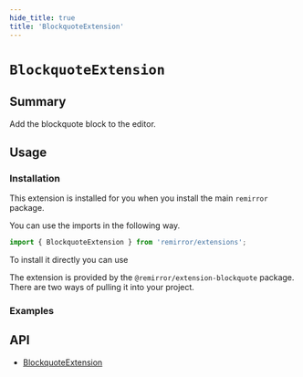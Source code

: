 ```yaml
---
hide_title: true
title: 'BlockquoteExtension'
---
```



# `BlockquoteExtension`

## Summary

Add the blockquote block to the editor.

## Usage

### Installation

This extension is installed for you when you install the main `remirror` package.

You can use the imports in the following way.

```ts
import { BlockquoteExtension } from 'remirror/extensions';
```

To install it directly you can use

The extension is provided by the `@remirror/extension-blockquote` package. There are two ways of pulling it into your project.

### Examples

<Basic />

## API

- [BlockquoteExtension](../api/extension-blockquote)
